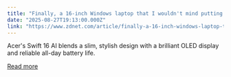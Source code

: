 ```yaml
---
title: "Finally, a 16-inch Windows laptop that I wouldn't mind putting away my MacBook Pro for"
date: "2025-08-27T19:13:00.000Z"
link: "https://www.zdnet.com/article/finally-a-16-inch-windows-laptop-that-i-wouldnt-mind-putting-away-my-macbook-pro-for/"
---
```


Acer's Swift 16 AI blends a slim, stylish design with a brilliant OLED display and reliable all-day battery life.

[Read more](https://www.zdnet.com/article/finally-a-16-inch-windows-laptop-that-i-wouldnt-mind-putting-away-my-macbook-pro-for/)
